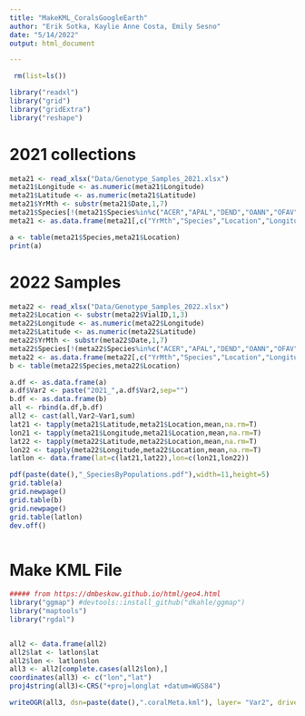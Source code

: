 ```yaml
---
title: "MakeKML_CoralsGoogleEarth"
author: "Erik Sotka, Kaylie Anne Costa, Emily Sesno"
date: "5/14/2022"
output: html_document

---
```


```r
 rm(list=ls())

library("readxl") 
library("grid")
library("gridExtra")
library("reshape")

```

# 2021 collections
```r

meta21 <- read_xlsx("Data/Genotype_Samples_2021.xlsx")
meta21$Longitude <- as.numeric(meta21$Longitude)
meta21$Latitude <- as.numeric(meta21$Latitude)
meta21$YrMth <- substr(meta21$Date,1,7)
meta21$Species[!(meta21$Species%in%c("ACER","APAL","DEND","OANN","OFAV","OFRA","PAST","PSTR"))] <- "other"
meta21 <- as.data.frame(meta21[,c("YrMth","Species","Location","Longitude","Latitude")])

a <- table(meta21$Species,meta21$Location)
print(a)

```

# 2022 Samples
```r

meta22 <- read_xlsx("Data/Genotype_Samples_2022.xlsx")
meta22$Location <- substr(meta22$VialID,1,3)
meta22$Longitude <- as.numeric(meta22$Longitude)
meta22$Latitude <- as.numeric(meta22$Latitude)
meta22$YrMth <- substr(meta22$Date,1,7)
meta22$Species[!(meta22$Species%in%c("ACER","APAL","DEND","OANN","OFAV","OFRA","PAST","PSTR"))] <- "other"
meta22 <- as.data.frame(meta22[,c("YrMth","Species","Location","Longitude","Latitude")])
b <- table(meta22$Species,meta22$Location)

a.df <- as.data.frame(a)
a.df$Var2 <- paste("2021_",a.df$Var2,sep="")
b.df <- as.data.frame(b)
all <- rbind(a.df,b.df)
all2 <- cast(all,Var2~Var1,sum)
lat21 <- tapply(meta21$Latitude,meta21$Location,mean,na.rm=T)
lon21 <- tapply(meta21$Longitude,meta21$Location,mean,na.rm=T)
lat22 <- tapply(meta22$Latitude,meta22$Location,mean,na.rm=T)
lon22 <- tapply(meta22$Longitude,meta22$Location,mean,na.rm=T)
latlon <- data.frame(lat=c(lat21,lat22),lon=c(lon21,lon22))

pdf(paste(date(),"_SpeciesByPopulations.pdf"),width=11,height=5)
grid.table(a)
grid.newpage()
grid.table(b)
grid.newpage()
grid.table(latlon)
dev.off()



```

# Make KML File
```r

##### from https://dmbeskow.github.io/html/geo4.html
library("ggmap") #devtools::install_github("dkahle/ggmap")
library("maptools")
library("rgdal")


all2 <- data.frame(all2)
all2$lat <- latlon$lat
all2$lon <- latlon$lon
all3 <- all2[complete.cases(all2$lon),]
coordinates(all3) <- c("lon","lat")
proj4string(all3)<-CRS("+proj=longlat +datum=WGS84")

writeOGR(all3, dsn=paste(date(),".coralMeta.kml"), layer= "Var2", driver="KML")


```

